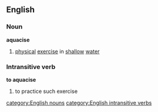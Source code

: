 ==English==
===Noun===
'''aquacise'''
# [[physical]] [[exercise]] in [[shallow]] [[water]]
===Intransitive verb===
'''to aquacise'''
# to practice such exercise
[[category:English nouns]]
[[category:English intransitive verbs]]